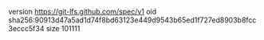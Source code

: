 version https://git-lfs.github.com/spec/v1
oid sha256:90913d47a5ad1d74f8bd63123e449d9543b65ed1f727ed8903b8fcc3eccc5f34
size 101111
